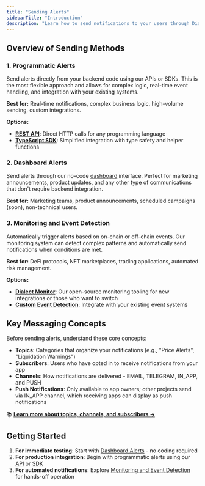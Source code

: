 ```yaml
---
title: "Sending Alerts"
sidebarTitle: "Introduction"
description: "Learn how to send notifications to your users through Dialect Alerts. There are three main approaches to sending alerts, each suited for different use cases and technical requirements."
---
```


## Overview of Sending Methods

### 1. Programmatic Alerts
Send alerts directly from your backend code using our APIs or SDKs. This is the most flexible approach and allows for complex logic, real-time event handling, and integration with your existing systems.

**Best for:** Real-time notifications, complex business logic, high-volume sending, custom integrations.

**Options:**
- **[REST API](api/index)**: Direct HTTP calls for any programming language
- **[TypeScript SDK](sdk/index)**: Simplified integration with type safety and helper functions

### 2. Dashboard Alerts
Send alerts through our no-code [dashboard](dashboard) interface. Perfect for marketing announcements, product updates, and any other type of communications that don't require backend integration.

**Best for:** Marketing teams, product announcements, scheduled campaigns (soon), non-technical users.

### 3. Monitoring and Event Detection
Automatically trigger alerts based on on-chain or off-chain events. Our monitoring system can detect complex patterns and automatically send notifications when conditions are met.

**Best for:** DeFi protocols, NFT marketplaces, trading applications, automated risk management.

**Options:**
- **[Dialect Monitor](/alerts/alerts-and-monitoring/setup-event-detection)**: Our open-source monitoring tooling for new integrations or those who want to switch
- **[Custom Event Detection](/alerts/alerts-and-monitoring/integrate-existing-system)**: Integrate with your existing event systems

## Key Messaging Concepts

Before sending alerts, understand these core concepts:

- **Topics**: Categories that organize your notifications (e.g., "Price Alerts", "Liquidation Warnings") 
- **Subscribers**: Users who have opted in to receive notifications from your app
- **Channels**: How notifications are delivered - EMAIL, TELEGRAM, IN_APP, and PUSH
- **Push Notifications**: Only available to app owners; other projects send via IN_APP channel, which receiving apps can display as push notifications

📚 **[Learn more about topics, channels, and subscribers →](/alerts/setup/topics-channels-subscribers)**

## Getting Started

1. **For immediate testing**: Start with [Dashboard Alerts](dashboard) - no coding required
2. **For production integration**: Begin with programmatic alerts using our [API](api/index) or [SDK](sdk/index)
3. **For automated notifications**: Explore [Monitoring and Event Detection](/alerts/alerts-and-monitoring/index) for hands-off operation